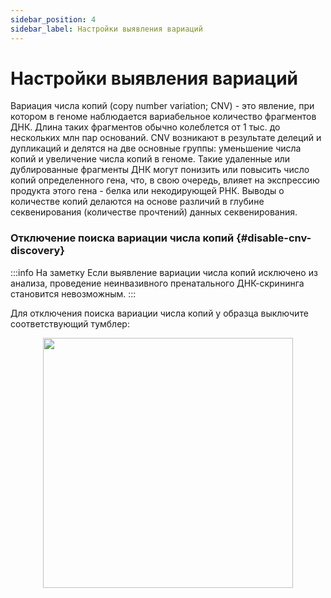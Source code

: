 ```yaml
---
sidebar_position: 4
sidebar_label: Настройки выявления вариаций
---
```


# Настройки выявления вариаций

Вариация числа копий (copy number variation; CNV) - это явление, при котором в геноме наблюдается вариабельное
количество фрагментов ДНК. Длина таких фрагментов обычно колеблется от 1 тыс. до нескольких млн пар оснований.
CNV возникают в результате делеций и дупликаций и  делятся на две основные группы: уменьшение числа копий и
увеличение числа копий в геноме. Такие удаленные или дублированные фрагменты ДНК могут понизить или повысить
число копий определенного гена, что, в свою очередь, влияет на экспрессию продукта этого гена - белка или
некодирующей РНК. Выводы о количестве
копий делаются на основе различий в глубине секвенирования (количестве прочтений) данных секвенирования.

### Отключение поиска вариации числа копий {#disable-cnv-discovery}

:::info На заметку
Если выявление вариации числа копий исключено из анализа, проведение неинвазивного пренатального
ДНК-скрининга становится невозможным.
:::

Для отключения поиска вариации числа копий у образца выключите соответствующий тумблер:

<p align="center">
<img src={require('/img/rus/turn_off_cnv.png').default} width="400"/>
</p>
